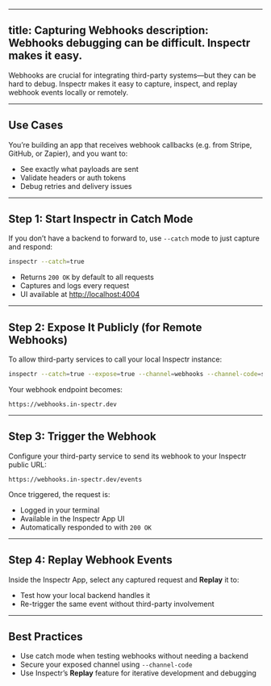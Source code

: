 
---
title: Capturing Webhooks
description: Webhooks debugging can be difficult. Inspectr makes it easy.
---


<FlowIngressWebhook client:only="react" />

Webhooks are crucial for integrating third-party systems—but they can be hard to debug. Inspectr makes it easy to capture, inspect, and replay webhook events locally or remotely.

---

## Use Cases

You’re building an app that receives webhook callbacks (e.g. from Stripe, GitHub, or Zapier), and you want to:

* See exactly what payloads are sent
* Validate headers or auth tokens
* Debug retries and delivery issues

---

## Step 1: Start Inspectr in Catch Mode

If you don’t have a backend to forward to, use `--catch` mode to just capture and respond:

```bash
inspectr --catch=true
```

* Returns `200 OK` by default to all requests
* Captures and logs every request
* UI available at [http://localhost:4004](http://localhost:4004)

---

## Step 2: Expose It Publicly (for Remote Webhooks)

To allow third-party services to call your local Inspectr instance:

```bash
inspectr --catch=true --expose=true --channel=webhooks --channel-code=secret123
```

Your webhook endpoint becomes:

```
https://webhooks.in-spectr.dev
```

---

## Step 3: Trigger the Webhook

Configure your third-party service to send its webhook to your Inspectr public URL:

```
https://webhooks.in-spectr.dev/events
```

Once triggered, the request is:

* Logged in your terminal
* Available in the Inspectr App UI
* Automatically responded to with `200 OK`

---

## Step 4: Replay Webhook Events

Inside the Inspectr App, select any captured request and **Replay** it to:

* Test how your local backend handles it
* Re-trigger the same event without third-party involvement

---

## Best Practices

* Use catch mode when testing webhooks without needing a backend
* Secure your exposed channel using `--channel-code`
* Use Inspectr’s **Replay** feature for iterative development and debugging

[//]: # (---)

[//]: # (## Next Steps)

[//]: # ()
[//]: # (* [Mocking APIs →]&#40;/guides/mocking&#41;)

[//]: # (* [Inspecting Frontend Requests →]&#40;/guides/frontend-inspection&#41;)

[//]: # (* [Expose Services Securely →]&#40;/exposing/securing-exposure&#41;)
